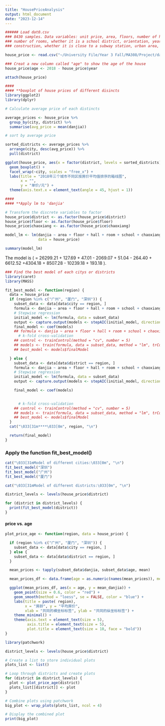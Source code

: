 ```yaml
---
title: "HousePriceAnalysis"
output: html_document
date: "2023-12-14"
---
```

```r
###### Load dat0.csv
### 8430 samples. Data variables: unit price, area, floors, number of halls,
### number of rooms, whether it is a school district, orientation, year of 
### construction, whether it is close to a subway station, urban area, city

house_price <- read.csv("~/University File/Year 3 Fall/MA308/Project/dat0.csv")
```


```r
### Creat a new column called "age" to show the age of the house
house_price$age <- 2018 - house_price$year

attach(house_price)
```


```r
####
#### **boxplot of house prices of different disincts
library(ggplot2)
library(dplyr)

# Calculate average price of each distincts

average_prices <- house_price %>%
  group_by(city, district) %>%
  summarise(avg_price = mean(danjia))

# sort by average price

sorted_districts <- average_prices %>%
  arrange(city, desc(avg_price)) %>%
  pull(district)

ggplot(house_price, aes(x = factor(district, levels = sorted_districts), y = danjia)) +
  geom_boxplot() +
  facet_wrap(~city, scales = "free_x") +
  labs(title = "2018年三个城市不同区按房价平均值排序的箱线图",
       x = "",
       y = "单价/元") +
  theme(axis.text.x = element_text(angle = 45, hjust = 1))  
```


```r

####
#### **Apply lm to 'danjia'

# Transform the discrete variables to factor
house_price$district <- as.factor(house_price$district)
house_price$floor <- as.factor(house_price$floor)
house_price$chaoxiang <- as.factor(house_price$chaoxiang)

model_lm <- lm(danjia ~ area + floor + hall + room + school + chaoxiang + subway + age, 
               data = house_price)

summary(model_lm)

```

The model is \(\text{price} = 26299.21 + 127.69 \times \text{area} + 47.01 \times \text{floor高层} - 2069.07 \times \text{floor中层} + 51.04 \times \text{hall} - 264.40 \times \text{room} + 6612.52 \times \text{school} +4304.18 \times \text{chaoxiang南向} + 8507.28 \times \text{chaoxiang其他} - 10239.18 \times \text{subway} + 193.18 \times \text{age}\).


```r
### Find the best model of each citys or districts
library(caret)
library(MASS)

fit_best_model <- function(region) {
  data = house_price
  if (region %in% c("广州", "厦门", "深圳")) {
    subset_data <- data[data$city == region, ]
    formula <- danjia ~ area + floor + hall + room + school + chaoxiang + subway + age + district
    # Stepwise regression
    initial_model <- lm(formula, data = subset_data)
    output <- capture.output(models <- stepAIC(initial_model, direction = "both"))
    final_model <- coef(models)
    ## formula <- danjia ~ area + floor + hall + room + school + chaoxiang + subway + age + district
      # k-fold cross-validation
    ## control <- trainControl(method = "cv", number = 5)  
    ## models <- train(formula, data = subset_data, method = "lm", trControl = control, metric = "MSE")
    ## best_model <- models$finalModel

  } else {
    subset_data <- data[data$district == region, ]
    formula <- danjia ~ area + floor + hall + room + school + chaoxiang + subway + age
    # Stepwise regression
    initial_model <- lm(formula, data = subset_data)
    output <- capture.output(models <- stepAIC(initial_model, direction = "both"))

    final_model <- coef(models)
    

      # k-fold cross-validation
    ## control <- trainControl(method = "cv", number = 5)  
    ## models <- train(formula, data = subset_data, method = "lm", trControl = control, metric = "MSE")
    ## best_model <- models$finalModel
  }
  cat("\033[31m****\033[0m", region, "\n")

  return(final_model)
}

```

### Apply the function fit_best_model()

```r
cat("\033[31mModel of different cities:\033[0m", "\n")
fit_best_model("深圳")
fit_best_model("广州")
fit_best_model("厦门")

cat("\033[31mModel of different districts:\033[0m", "\n")

district_levels <- levels(house_price$district)

for (district in district_levels) {
  print(fit_best_model(district))
}

```
#### price vs. age 

```r
plot_price_age <- function(region, data = house_price) {

  if (region %in% c("广州", "厦门", "深圳")) {
    subset_data <- data[data$city == region, ]
  } else {
    subset_data <- data[data$district == region, ]
  }

  mean_prices <- tapply(subset_data$danjia, subset_data$age, mean)

  mean_prices_df <- data.frame(age = as.numeric(names(mean_prices)), mean_danjia = as.numeric(mean_prices))

  ggplot(mean_prices_df, aes(x = age, y = mean_danjia)) +
    geom_point(size = 0.6, color = "red") +
    geom_smooth(method = "loess", se = FALSE, color = "blue") +
    labs(title = paste( region),
         x = "房龄", y = "平均房价",
         xlab = "共同的横坐标标签", ylab = "共同的纵坐标标签") + 
    theme_minimal() +
    theme(axis.text = element_text(size = 5),
          axis.title = element_text(size = 5),
          plot.title = element_text(size = 10, face = "bold"))
}
```




```r
library(patchwork)

district_levels <- levels(house_price$district)

# Create a list to store individual plots
plots_list <- list()

# Loop through districts and create plots
for (district in district_levels) {
  plot <- plot_price_age(district)
  plots_list[[district]] <- plot
}

# Combine plots using patchwork
big_plot <- wrap_plots(plots_list, ncol = 4)

# Display the combined plot
print(big_plot)
```


